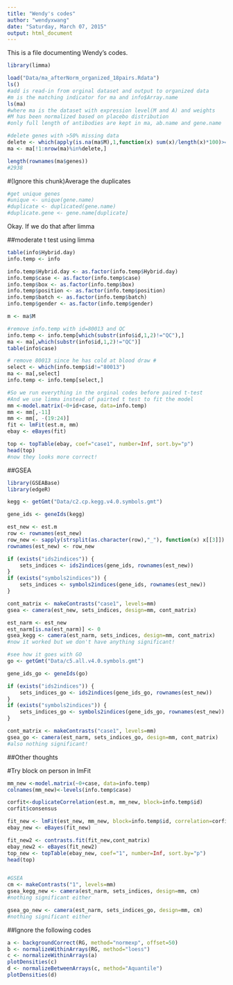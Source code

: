 ```yaml
---
title: "Wendy's codes"
author: "wendyxwang"
date: "Saturday, March 07, 2015"
output: html_document
---
```


This is a file documenting Wendy's codes.

```r
library(limma)

load("Data/ma_afterNorm_organized_18pairs.Rdata")
ls()
#add is read-in from orginal dataset and output to organized data
#m is the matching indicator for ma and info$Array.name
ls(ma)
#where ma is the dataset with expression level(M and A) and weights
#M has been normalized based on placebo distribution
#only full length of antibodies are kept in ma, ab.name and gene.name

#delete genes with >50% missing data
delete <- which(apply(is.na(ma$M),1,function(x) sum(x)/length(x)*100)>=50)
ma <- ma[!1:nrow(ma)%in%delete,]

length(rownames(ma$genes))
#2938
```

#(Ignore this chunk)Average the duplicates
```r
#get unique genes
#unique <- unique(gene.name)
#duplicate <- duplicated(gene.name)
#duplicate.gene <- gene.name[duplicate]
```

Okay. If we do that after limma

##moderate t test using limma
```r
table(info$Hybrid.day)
info.temp <- info

info.temp$Hybrid.day <- as.factor(info.temp$Hybrid.day)
info.temp$case <- as.factor(info.temp$case)
info.temp$box <- as.factor(info.temp$box)
info.temp$position <- as.factor(info.temp$position)
info.temp$batch <- as.factor(info.temp$batch)
info.temp$gender <- as.factor(info.temp$gender)

m <- ma$M

#remove info.temp with id=80013 and QC
info.temp <- info.temp[which(substr(info$id,1,2)!="QC"),]
ma <- ma[,which(substr(info$id,1,2)!="QC")]
table(info$case)

# remove 80013 since he has cold at blood draw #
select <- which(info.temp$id!="80013")
ma <- ma[,select]
info.temp <- info.temp[select,]

#So we run everything in the orginal codes before paired t-test
#And we use limma instead of pairted t test to fit the model
mm <-model.matrix(~0+id+case, data=info.temp)
mm <- mm[,-11]
mm <- mm[, -(19:24)]
fit <- lmFit(est.m, mm)
ebay <- eBayes(fit)

top <- topTable(ebay, coef="case1", number=Inf, sort.by="p")
head(top)
#now they looks more correct!
```


##GSEA
```r
library(GSEABase)
library(edgeR)

kegg <- getGmt("Data/c2.cp.kegg.v4.0.symbols.gmt")

gene_ids <- geneIds(kegg)

est_new <- est.m
row <- rownames(est_new)
row_new <- sapply(strsplit(as.character(row),"_"), function(x) x[[3]])
rownames(est_new) <- row_new

if (exists("ids2indices")) { 
    sets_indices <- ids2indices(gene_ids, rownames(est_new))
}
if (exists("symbols2indices")) {
    sets_indices <- symbols2indices(gene_ids, rownames(est_new))    
}

cont_matrix <- makeContrasts("case1", levels=mm)
gsea <- camera(est_new, sets_indices, design=mm, cont_matrix)

est_narm <- est_new
est_narm[is.na(est_narm)] <- 0
gsea_kegg <- camera(est_narm, sets_indices, design=mm, cont_matrix)
#now it worked but we don't have anything significant!
```

```r
#see how it goes with GO
go <- getGmt("Data/c5.all.v4.0.symbols.gmt")

gene_ids_go <- geneIds(go)

if (exists("ids2indices")) { 
    sets_indices_go <- ids2indices(gene_ids_go, rownames(est_new))
}
if (exists("symbols2indices")) {
    sets_indices_go <- symbols2indices(gene_ids_go, rownames(est_new))    
}

cont_matrix <- makeContrasts("case1", levels=mm)
gsea_go <- camera(est_narm, sets_indices_go, design=mm, cont_matrix)
#also nothing significant!
```

##Other thoughts

#Try block on person in lmFit
```r
mm_new <-model.matrix(~0+case, data=info.temp)
colnames(mm_new)<-levels(info.temp$case)

corfit<-duplicateCorrelation(est.m, mm_new, block=info.temp$id)
corfit$consensus

fit_new <- lmFit(est_new, mm_new, block=info.temp$id, correlation=corfit$consensus)
ebay_new <- eBayes(fit_new)

fit_new2 <- contrasts.fit(fit_new,cont_matrix)
ebay_new2 <- eBayes(fit_new2)
top_new <- topTable(ebay_new, coef="1", number=Inf, sort.by="p")
head(top)


#GSEA
cm <- makeContrasts("1", levels=mm)
gsea_kegg_new <- camera(est_narm, sets_indices, design=mm, cm)
#nothing significant either

gsea_go_new <- camera(est_narm, sets_indices_go, design=mm, cm)
#nothing significant either
```


##Ignore the following codes
```r
a <- backgroundCorrect(RG, method="normexp", offset=50)
b <- normalizeWithinArrays(RG, method="loess")
c <- normalizeWithinArrays(a)
plotDensities(c)
d <- normalizeBetweenArrays(c, method="Aquantile")
plotDensities(d)
```






